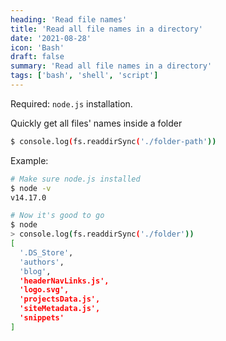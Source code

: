 ```yaml
---
heading: 'Read file names'
title: 'Read all file names in a directory'
date: '2021-08-28'
icon: 'Bash'
draft: false
summary: 'Read all file names in a directory'
tags: ['bash', 'shell', 'script']
---
```


Required: `node.js` installation.

Quickly get all files' names inside a folder

```bash
$ console.log(fs.readdirSync('./folder-path'))
```

Example:

```bash
# Make sure node.js installed
$ node -v
v14.17.0

# Now it's good to go
$ node
> console.log(fs.readdirSync('./folder'))
[
  '.DS_Store',
  'authors',
  'blog',
  'headerNavLinks.js',
  'logo.svg',
  'projectsData.js',
  'siteMetadata.js',
  'snippets'
]
```
